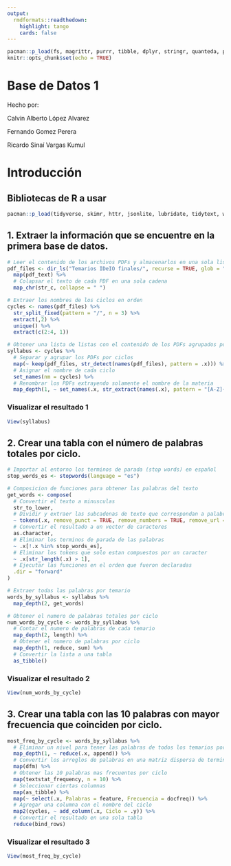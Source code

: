 ```yaml
---
output:
  rmdformats::readthedown:
    highlight: tango
    cards: false
---
```



```r
pacman::p_load(fs, magrittr, purrr, tibble, dplyr, stringr, quanteda, pdftools)
knitr::opts_chunk$set(echo = TRUE)
```

# Base de Datos 1

Hecho por:

Calvin Alberto López Alvarez

Fernando Gomez Perera

Ricardo Sinaí Vargas Kumul

# Introducción

## Bibliotecas de R a usar
```r
pacman::p_load(tidyverse, skimr, httr, jsonlite, lubridate, tidytext, wordcloud, RColorBrewer)
```

## 1. Extraer la información que se encuentre en la primera base de datos.

```r
# Leer el contenido de los archivos PDFs y almacenarlos en una sola lista
pdf_files <- dir_ls("Temarios IDeIO finales/", recurse = TRUE, glob = "*.pdf") %>%
  map(pdf_text) %>%
  # Colapsar el texto de cada PDF en una sola cadena
  map_chr(str_c, collapse = " ")

# Extraer los nombres de los ciclos en orden
cycles <- names(pdf_files) %>%
  str_split_fixed(pattern = "/", n = 3) %>%
  extract(,2) %>%
  unique() %>%
  extract(c(2:4, 1))

# Obtener una lista de listas con el contenido de los PDFs agrupados por ciclos
syllabus <- cycles %>%
  # Separar y agrupar los PDFs por ciclos
  map(~ keep(pdf_files, str_detect(names(pdf_files), pattern = .x))) %>%
  # Asignar el nombre de cada ciclo
  set_names(nm = cycles) %>%
  # Renombrar los PDFs extrayendo solamente el nombre de la materia
  map_depth(1, ~ set_names(.x, str_extract(names(.x), pattern = "[A-Z]{2}[0-9]{3}.*(?=.pdf)")))
```

### Visualizar el resultado 1
```r
View(syllabus)
```

## 2. Crear una tabla con el número de palabras totales por ciclo.

```r
# Importar al entorno los terminos de parada (stop words) en español
stop_words_es <- stopwords(language = "es")

# Composicion de funciones para obtener las palabras del texto
get_words <- compose(
  # Convertir el texto a minusculas
  str_to_lower,
  # Dividir y extraer las subcadenas de texto que correspondan a palabras
  ~ tokens(.x, remove_punct = TRUE, remove_numbers = TRUE, remove_url = TRUE),
  # Convertir el resultado a un vector de caracteres
  as.character,
  # Eliminar los terminos de parada de las palabras
  ~ .x[!.x %in% stop_words_es],
  # Eliminar los tokens que solo estan compuestos por un caracter
  ~ .x[str_length(.x) > 1],
  # Ejecutar las funciones en el orden que fueron declaradas
  .dir = "forward"
)

# Extraer todas las palabras por temario
words_by_syllabus <- syllabus %>%
  map_depth(2, get_words)

# Obtener el numero de palabras totales por ciclo
num_words_by_cycle <- words_by_syllabus %>%
  # Contar el numero de palabras de cada temario
  map_depth(2, length) %>%
  # Obtener el numero de palabras por ciclo
  map_depth(1, reduce, sum) %>%
  # Convertir la lista a una tabla
  as_tibble()
```

### Visualizar el resultado 2
```r
View(num_words_by_cycle)
```

## 3. Crear una tabla con las 10 palabras con mayor frecuencia que coinciden por ciclo.

```r
most_freq_by_cycle <- words_by_syllabus %>%
  # Eliminar un nivel para tener las palabras de todos los temarios por ciclo
  map_depth(1, ~ reduce(.x, append)) %>%
  # Convertir los arreglos de palabras en una matriz dispersa de termino-documento por ciclo
  map(dfm) %>%
  # Obtener las 10 palabras mas frecuentes por ciclo
  map(textstat_frequency, n = 10) %>%
  # Seleccionar ciertas columnas
  map(as_tibble) %>%
  map(~ select(.x, Palabras = feature, Frecuencia = docfreq)) %>%
  # Agregar una columna con el nombre del ciclo
  map2(cycles, ~ add_column(.x, Ciclo = .y)) %>%
  # Convertir el resultado en una sola tabla
  reduce(bind_rows)
```

### Visualizar el resultado 3
```r
View(most_freq_by_cycle)
```

